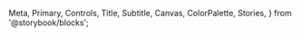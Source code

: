   Meta,
  Primary,
  Controls,
  Title,
  Subtitle,
  Canvas,
  ColorPalette,
  Stories,
} from '@storybook/blocks';

<Meta of={IconStories} />

<Title />
<Subtitle />

<p
  style={{
    fontSize: '20px',
    margin: '20px 0 8px',
    padding: '0',
    cursor: 'text',
    position: 'relative',
    color: '#C9CDCF',
    fontWeight: '700',
  }}>
  Icons are small symbols for actions or other items
</p>

Check it out on [material.io](https://m3.material.io/styles/icons/overview).

<Primary />

## Props

<Controls />

<Stories />
